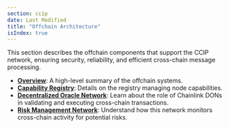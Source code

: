 ```yaml
---
section: ccip
date: Last Modified
title: "Offchain Architecture"
isIndex: true
---
```


This section describes the offchain components that support the CCIP network, ensuring security, reliability, and efficient cross-chain message processing.

- **[Overview](/ccip/concepts/architecture/offchain/overview)**: A high-level summary of the offchain systems.
- **[Capability Registry](/ccip/concepts/architecture/offchain/capability-registry)**: Details on the registry managing node capabilities.
- **[Decentralized Oracle Network](/ccip/concepts/architecture/offchain/decentralized-oracle-network)**: Learn about the role of Chainlink DONs in validating and executing cross-chain transactions.
- **[Risk Management Network](/ccip/concepts/architecture/offchain/risk-management-network)**: Understand how this network monitors cross-chain activity for potential risks.
